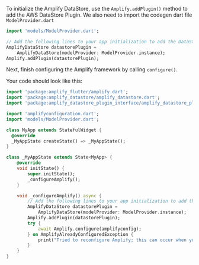 To initialize the Amplify DataStore, use the `Amplify.addPlugin()` method to add the AWS DataStore Plugin. We also need to import the codegen dart file `ModelProvider.dart`

```dart
import 'models/ModelProvider.dart';

// Add the following lines to your app initialization to add the DataStore plugin
AmplifyDataStore datastorePlugin =
    AmplifyDataStore(modelProvider: ModelProvider.instance);
Amplify.addPlugin(datastorePlugin);
```

Next, finish configuring the Amplify framework by calling `configure()`.

Your code should look like this:

```dart
import 'package:amplify_flutter/amplify.dart';
import 'package:amplify_datastore/amplify_datastore.dart';
import 'package:amplify_datastore_plugin_interface/amplify_datastore_plugin_interface.dart';

import 'amplifyconfiguration.dart';
import 'models/ModelProvider.dart';

class MyApp extends StatefulWidget {
  @override
  _MyAppState createState() => _MyAppState();
}

class _MyAppState extends State<MyApp> {
    @override
    void initState() {
        super.initState();
        _configureAmplify();
    }

    void _configureAmplify() async {
        // Add the following lines to your app initialization to add the DataStore plugin
        AmplifyDataStore datastorePlugin =
            AmplifyDataStore(modelProvider: ModelProvider.instance);
        Amplify.addPlugin(datastorePlugin);
        try {
            await Amplify.configure(amplifyconfig);
        } on AmplifyAlreadyConfiguredException {
            print("Tried to reconfigure Amplify; this can occur when your app restarts on Android.");
        }
    }
}
```
